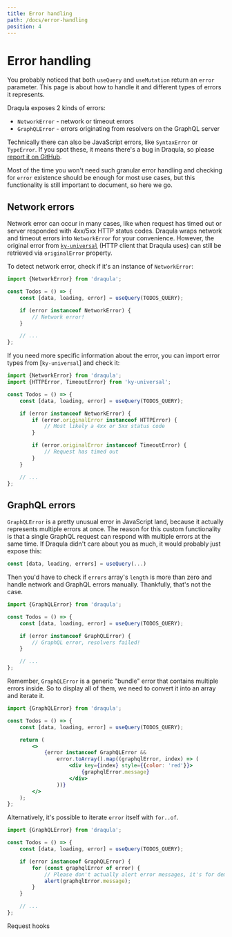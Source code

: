 ```yaml
---
title: Error handling
path: /docs/error-handling
position: 4
---
```


# Error handling

You probably noticed that both `useQuery` and `useMutation` return an `error` parameter.
This page is about how to handle it and different types of errors it represents.

Draqula exposes 2 kinds of errors:

- `NetworkError` - network or timeout errors
- `GraphQLError` - errors originating from resolvers on the GraphQL server

Technically there can also be JavaScript errors, like `SyntaxError` or `TypeError`.
If you spot these, it means there's a bug in Draqula, so please [report it on GitHub](https://github.com/vadimdemedes/draqula/issues/new).

Most of the time you won't need such granular error handling and checking for `error` existence should be enough for most use cases, but this functionality is still important to document, so here we go.

## Network errors

Network error can occur in many cases, like when request has timed out or server responded with 4xx/5xx HTTP status codes.
Draqula wraps network and timeout errors into `NetworkError` for your convenience.
However, the original error from [`ky-universal`](https://github.com/sindresorhus/ky-universal) (HTTP client that Draqula uses) can still be retrieved via `originalError` property.

To detect network error, check if it's an instance of `NetworkError`:

```js
import {NetworkError} from 'draqula';

const Todos = () => {
	const [data, loading, error] = useQuery(TODOS_QUERY);

	if (error instanceof NetworkError) {
		// Network error!
	}

	// ...
};
```

If you need more specific information about the error, you can import error types from [`ky-universal`] and check it:

```js
import {NetworkError} from 'draqula';
import {HTTPError, TimeoutError} from 'ky-universal';

const Todos = () => {
	const [data, loading, error] = useQuery(TODOS_QUERY);

	if (error instanceof NetworkError) {
		if (error.originalError instanceof HTTPError) {
			// Most likely a 4xx or 5xx status code
		}

		if (error.originalError instanceof TimeoutError) {
			// Request has timed out
		}
	}

	// ...
};
```

## GraphQL errors

`GraphQLError` is a pretty unusual error in JavaScript land, because it actually represents multiple errors at once.
The reason for this custom functionality is that a single GraphQL request can respond with multiple errors at the same time.
If Draqula didn't care about you as much, it would probably just expose this:

```js
const [data, loading, errors] = useQuery(...)
```

Then you'd have to check if `errors` array's `length` is more than zero and handle network and GraphQL errors manually.
Thankfully, that's not the case.

```js
import {GraphQLError} from 'draqula';

const Todos = () => {
	const [data, loading, error] = useQuery(TODOS_QUERY);

	if (error instanceof GraphQLError) {
		// GraphQL error, resolvers failed!
	}

	// ...
};
```

Remember, `GraphQLError` is a generic "bundle" error that contains multiple errors inside.
So to display all of them, we need to convert it into an array and iterate it.

```jsx
import {GraphQLError} from 'draqula';

const Todos = () => {
	const [data, loading, error] = useQuery(TODOS_QUERY);

	return (
		<>
			{error instanceof GraphQLError &&
				error.toArray().map((graphqlError, index) => (
					<div key={index} style={{color: 'red'}}>
						{graphqlError.message}
					</div>
				))}
		</>
	);
};
```

Alternatively, it's possible to iterate `error` itself with `for..of`.

```js
import {GraphQLError} from 'draqula';

const Todos = () => {
	const [data, loading, error] = useQuery(TODOS_QUERY);

	if (error instanceof GraphQLError) {
		for (const graphqlError of error) {
			// Please don't actually alert error messages, it's for demo purposes only
			alert(graphqlError.message);
		}
	}

	// ...
};
```

<NextPageLink to="/docs/request-hooks">Request hooks</NextPageLink>

